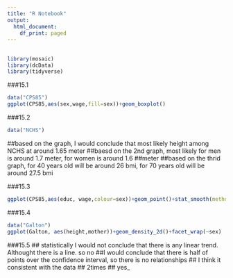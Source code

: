 ```yaml
---
title: "R Notebook"
output:
  html_document:
    df_print: paged
---
```


##
```r
library(mosaic)
library(dcData)
library(tidyverse)
```

###15.1
```r
data("CPS85")
ggplot(CPS85,aes(sex,wage,fill=sex))+geom_boxplot()

```

###15.2
```r
data("NCHS")
```
##based on the graph, I would conclude that most likely height among NCHS at around 1.65 meter
##baesd on the 2nd graph, most likely for men is around 1.7 meter, for women is around 1.6 ##meter
##based on the thrid graph, for 40 years old will be around 26 bmi, for 70 years old will be around 27.5 bmi

###15.3
```r
ggplot(CPS85,aes(educ, wage,colour=sex))+geom_point()+stat_smooth(method = lm)+ylim(0,15)
```
###15.4
```r
data("Galton")
ggplot(Galton, aes(height,mother))+geom_density_2d()+facet_wrap(~sex)

```
###15.5
## statistically I would not conclude that there is any linear trend. Althought there is a line. so no
##I would conclude that there is half of points over the confidence interval, so there is no relationships
## I think it consistent with the data
## 2times 
## yes_